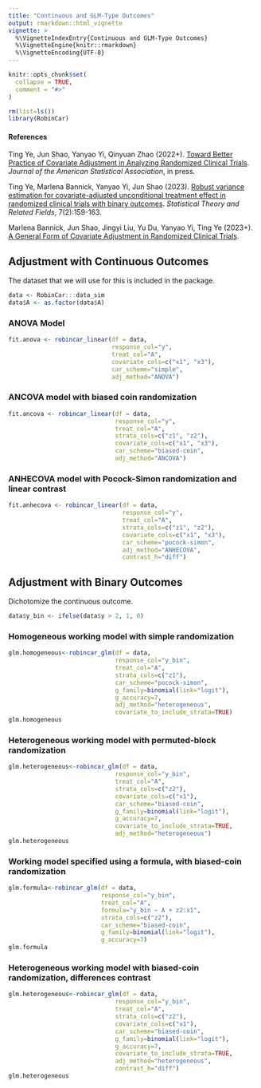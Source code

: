 ```yaml
---
title: "Continuous and GLM-Type Outcomes"
output: rmarkdown::html_vignette
vignette: >
  %\VignetteIndexEntry{Continuous and GLM-Type Outcomes}
  %\VignetteEngine{knitr::rmarkdown}
  %\VignetteEncoding{UTF-8}
---
```


```r
knitr::opts_chunk$set(
  collapse = TRUE,
  comment = "#>"
)
```

```r
rm(list=ls())
library(RobinCar)
```

#### References

Ting Ye, Jun Shao, Yanyao Yi, Qinyuan Zhao (2022+). [Toward Better Practice of Covariate Adjustment in Analyzing Randomized Clinical Trials](https://www.google.com/url?q=https%3A%2F%2Farxiv.org%2Fpdf%2F2009.11828.pdf&sa=D&sntz=1&usg=AOvVaw0OHre3-8OSKzqlaR2yaVrY). *Journal of the American Statistical Association*, in press.

Ting Ye, Marlena Bannick, Yanyao Yi, Jun Shao (2023). [Robust variance estimation for covariate-adjusted unconditional treatment effect in randomized clinical trials with binary outcomes](https://www.tandfonline.com/doi/full/10.1080/24754269.2023.2205802). *Statistical Theory and Related Fields*, 7(2):159-163.

Marlena Bannick, Jun Shao, Jingyi Liu, Yu Du, Yanyao Yi, Ting Ye (2023+). [A General Form of Covariate Adjustment in Randomized Clinical Trials](https://arxiv.org/abs/2306.10213).

## Adjustment with Continuous Outcomes

The dataset that we will use for this is included in the package.

```r
data <- RobinCar:::data_sim
data$A <- as.factor(data$A)
```

### ANOVA Model

```r
fit.anova <- robincar_linear(df = data, 
                             response_col="y",
                             treat_col="A",
                             covariate_cols=c("x1", "x3"),
                             car_scheme="simple",
                             adj_method="ANOVA")
```

### ANCOVA model with biased coin randomization

```r
fit.ancova <- robincar_linear(df = data, 
                              response_col="y",
                              treat_col="A",
                              strata_cols=c("z1", "z2"),
                              covariate_cols=c("x1", "x3"),
                              car_scheme="biased-coin",
                              adj_method="ANCOVA")
```

### ANHECOVA model with Pocock-Simon randomization and linear contrast

```r
fit.anhecova <- robincar_linear(df = data, 
                                response_col="y",
                                treat_col="A",
                                strata_cols=c("z1", "z2"),
                                covariate_cols=c("x1", "x3"),
                                car_scheme="pocock-simon",
                                adj_method="ANHECOVA",
                                contrast_h="diff")
```

## Adjustment with Binary Outcomes

Dichotomize the continuous outcome.
```r
data$y_bin <- ifelse(data$y > 2, 1, 0)
```

### Homogeneous working model with simple randomization

```r
glm.homogeneous<-robincar_glm(df = data,
                              response_col="y_bin",
                              treat_col="A",
                              strata_cols=c("z1"),
                              car_scheme="pocock-simon",
                              g_family=binomial(link="logit"),
                              g_accuracy=7,
                              adj_method="heterogeneous",
                              covariate_to_include_strata=TRUE)
glm.homogeneous
```

### Heterogeneous working model with permuted-block randomization

```r
glm.heterogeneous<-robincar_glm(df = data,
                              response_col="y_bin",
                              treat_col="A",
                              strata_cols=c("z2"),
                              covariate_cols=c("x1"),
                              car_scheme="biased-coin",
                              g_family=binomial(link="logit"),
                              g_accuracy=7,
                              covariate_to_include_strata=TRUE,
                              adj_method="heterogeneous")
glm.heterogeneous
```

### Working model specified using a formula, with biased-coin randomization

```r
glm.formula<-robincar_glm(df = data,
                          response_col="y_bin",
                          treat_col="A",
                          formula="y_bin ~ A + z2:x1",
                          strata_cols=c("z2"),
                          car_scheme="biased-coin",
                          g_family=binomial(link="logit"),
                          g_accuracy=7)
glm.formula
```

### Heterogeneous working model with biased-coin randomization, differences contrast

```r
glm.heterogeneous<-robincar_glm(df = data,
                              response_col="y_bin",
                              treat_col="A",
                              strata_cols=c("z2"),
                              covariate_cols=c("x1"),
                              car_scheme="biased-coin",
                              g_family=binomial(link="logit"),
                              g_accuracy=7,
                              covariate_to_include_strata=TRUE,
                              adj_method="heterogeneous",
                              contrast_h="diff")
glm.heterogeneous
```
